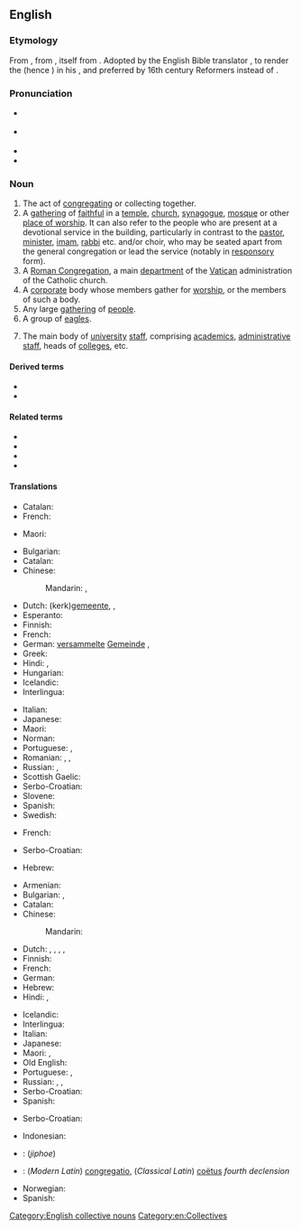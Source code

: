 {{also|congrégation|congrégâtion}}
==English==

===Etymology===
From {{der|en|fro|congregacion}}, from {{der|en|la|congregātiō}}, itself from {{m|la|congregō||to herd into a flock}}. Adopted {{c.|1340}} by the English Bible translator {{w|William Tyndale}}, to render the {{cog|grc|ἐκκλησία||those called together, (popular) meeting}} (hence {{cog|la|ecclēsia}}) in his {{w|New Testament}}, and preferred by 16th century Reformers instead of {{l|en|church}}.

===Pronunciation===
* {{a|RP}} {{IPA|en|/ˌkɒŋɡɹɪˈɡeɪʃən/}}
* {{a|GA}} {{IPA|en|/ˌkɑŋɡɹəˈɡeɪʃən/}}
* {{rhymes|en|eɪʃən}}
* {{hyph|en|con|gre|ga|tion}}

===Noun===
{{en-noun|~}}

# The act of [[congregate|congregating]] or collecting together.
# A [[gathering]] of [[faithful]] in a [[temple]], [[church]], [[synagogue]], [[mosque]] or other [[place of worship]]. It can also refer to the people who are present at a devotional service in the building, particularly in contrast to the [[pastor]], [[minister]], [[imam]], [[rabbi]] etc. and/or choir, who may be seated apart from the general congregation or lead the service (notably in [[responsory]] form).
# A [[w:Roman Congregation|Roman Congregation]], a main [[department]] of the [[Vatican]] administration of the Catholic church.
# A [[corporate]] body whose members gather for [[worship]], or the members of such a body.
# Any large [[gathering]] of [[people]].
# A group of [[eagle|eagles]].
# {{lb|en|UK|Oxford University}} The main body of [[university]] [[staff]], comprising [[academic]]s, [[administrative]] [[staff]], heads of [[college]]s, etc.

====Derived terms====
* {{l|en|congregational}}
* {{l|en|congregationalism}}

====Related terms====
* {{l|en|congregant}}
* {{l|en|congregate}}
* {{l|en|congregator}}
* {{l|en|gregarious}}

====Translations====
{{trans-top|act of congregating}}
* Catalan: {{t+|ca|congregació|f}}
* French: {{t+|fr|rassemblement|m}}
{{trans-mid}}
* Maori: {{t|mi|ikapahitanga }}
{{trans-bottom}}

{{trans-top|religious gathering of people in a place of worship}}
* Bulgarian: {{t|bg|па́ство|n|sc=Cyrl}}
* Catalan: {{t+|ca|congregació|f}}
* Chinese:
*: Mandarin: {{t+|cmn|會眾|sc=Hani}}, {{t+|cmn|会众|tr=huìzhōng|sc=Hani}}
* Dutch: (kerk)[[gemeente]], {{t+|nl|congregatie}}, {{t+|nl|kudde}}
* Esperanto: {{t|eo|kongregacio}}
* Finnish: {{t+|fi|seurakunta}}
* French: {{t|fr|assemblée des fidèles|f}}
* German: [[versammelt]]e [[Gemeinde]] {{g|f}}, {{t+|de|Gemeinde|f}}
* Greek: {{t+|el|εκκλησίασμα|n}}
* Hindi: {{t+|hi|जमात|f}} {{qualifier|Islam}}, {{t+|hi|जमाअत|f}}
* Hungarian: {{t+|hu|gyülekezet}}
* Icelandic: {{t|is|söfnuður|m}}
* Interlingua: {{t|ia|congregation}}
{{trans-mid}}
* Italian: {{t+|it|assemblea}}
* Japanese: {{t+|ja|会衆|tr=かいしゅう, kaishū|sc=Jpan}}
* Maori: {{t|mi|whakaminenga}}
* Norman: {{t|nrf|congrégâtion|f}}
* Portuguese: {{t+|pt|congregação|f}}, {{t+|pt|assembleia}}
* Romanian: {{t+|ro|congregație|f}}, {{t|ro|adunare de fideli}}, {{t|ro|organzație fondată religios|f}}
* Russian: {{t+|ru|па́ства|f}}, {{t+|ru|конгрега́ция|f}}
* Scottish Gaelic: {{t|gd|coitheanal|m}}
* Serbo-Croatian: {{t+|sh|kongregacija|f}}
* Slovene: {{t|sl|kongregacija|f}}
* Spanish: {{t|es|congregación|f}}
* Swedish: {{t+|sv|församling|c}} {{qualifier|Christianity only}}
{{trans-bottom}}

{{trans-top|Roman Congregation}}
* French: {{t+|fr|congrégation|f}}
{{trans-mid}}
* Serbo-Croatian: {{t+|sh|kongregacija|f}}
{{trans-bottom}}

{{trans-top|corporate body}}
* Hebrew: {{t|he|עדה|f|tr='eda}}
{{trans-mid}}
{{trans-bottom}}

{{trans-top|large gathering of people}}
* Armenian: {{t+|hy|հավաքույթ}}
* Bulgarian: {{t+|bg|сбор|m}}, {{t+|bg|стру́пване|n}}
* Catalan: {{t+|ca|congregació|f}}
* Chinese:
*: Mandarin: {{t+|cmn|人群|tr=rénqún|sc=Hani}}
* Dutch: {{t+|nl|congregatie}}, {{t+|nl|bijeenkomst}}, {{t+|nl|menigte}}, {{t+|nl|samenscholing}}, {{t+|nl|vergadering}}
* Finnish: {{t+|fi|väkijoukko}}
* French: {{t+|fr|assemblée|f}}
* German: {{t+|de|Versammlung|f}}
* Hebrew: {{t+|he|קהל|m|tr=kaal}}
* Hindi: {{t+|hi|जमात|f}}, {{t+|hi|जमाअत|f}}
{{trans-mid}}
* Icelandic: {{t+|is|mannsöfnuður|m}}
* Interlingua: {{t|ia|congregation}}
* Italian: {{t+|it|congregazione}}
* Japanese: {{t+|ja|集団|tr=しゅうだん, shūdan|sc=Jpan}}
* Maori: {{t|mi|minenga}}, {{t|mi|whakaminenga}}
* Old English: {{t|ang|samnung|f}}
* Portuguese: {{t+|pt|congregação|f}}, {{t+|pt|assembleia|f}}
* Russian: {{t+|ru|собра́ние|n}}, {{t+|ru|скопле́ние|n}}, {{t+|ru|схо́дка|f}}
* Serbo-Croatian: {{t+|sh|kongregacija|f}}
* Spanish: {{t|es|congregación|f}}
{{trans-bottom}}

{{trans-top|group of eagles}}
* Serbo-Croatian: {{t+|sh|jato|n}}
{{trans-mid}}
{{trans-bottom}}

{{checktrans-top}}
* Indonesian: {{t+check|id|kongregasi}}
* {{ttbc|ko}}: {{t+check|ko|집회}} (''jiphoe'')
* {{ttbc|la}}: (''Modern Latin'') [[congregatio]], (''Classical Latin'') [[coëtus]] ''fourth declension''
{{trans-mid}}
* Norwegian: {{t-check|no|menighet}}
* Spanish: {{t-check|es|congregación}}
{{trans-bottom}}

[[Category:English collective nouns]]
[[Category:en:Collectives]]